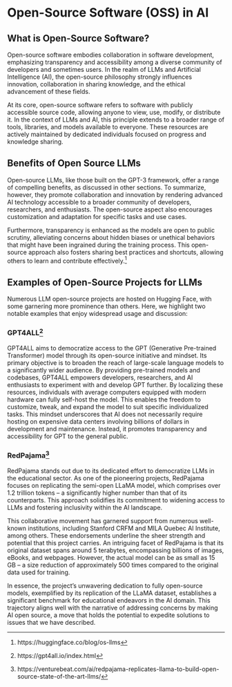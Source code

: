 # Open-Source Software (OSS) in AI
## What is Open-Source Software?
Open-source software embodies collaboration in software development, emphasizing transparency and accessibility among a diverse community of developers and sometimes users. In the realm of LLMs and Artificial Intelligence (AI), the open-source philosophy strongly influences innovation, collaboration in sharing knowledge, and the ethical advancement of these fields.

At its core, open-source software refers to software with publicly accessible source code, allowing anyone to view, use, modify, or distribute it. In the context of LLMs and AI, this principle extends to a broader range of tools, libraries, and models available to everyone. These resources are actively maintained by dedicated individuals focused on progress and knowledge sharing.

## Benefits of Open Source LLMs
Open-source LLMs, like those built on the GPT-3 framework, offer a range of compelling benefits, as discussed in other sections. To summarize, however, they promote collaboration and innovation by rendering advanced AI technology accessible to a broader community of developers, researchers, and enthusiasts. The open-source aspect also encourages customization and adaptation for specific tasks and use cases.

Furthermore, transparency is enhanced as the models are open to public scrutiny, alleviating concerns about hidden biases or unethical behaviors that might have been ingrained during the training process. This open-source approach also fosters sharing best practices and shortcuts, allowing others to learn and contribute effectively.[^1]

## Examples of Open-Source Projects for LLMs
Numerous LLM open-source projects are hosted on Hugging Face, with some garnering more prominence than others. Here, we highlight two notable examples that enjoy widespread usage and discussion:

### GPT4ALL[^2]
GPT4ALL aims to democratize access to the GPT (Generative Pre-trained Transformer) model through its open-source initiative and mindset. Its primary objective is to broaden the reach of large-scale language models to a significantly wider audience. By providing pre-trained models and codebases, GPT4ALL empowers developers, researchers, and AI enthusiasts to experiment with and develop GPT further. By localizing these resources, individuals with average computers equipped with modern hardware can fully self-host the model. This enables the freedom to customize, tweak, and expand the model to suit specific individualized tasks. This mindset underscores that AI does not necessarily require hosting on expensive data centers involving billions of dollars in development and maintenance. Instead, it promotes transparency and accessibility for GPT to the general public.

### RedPajama[^3]
RedPajama stands out due to its dedicated effort to democratize LLMs in the educational sector. As one of the pioneering projects, RedPajama focuses on replicating the semi-open LLaMA model, which comprises over 1.2 trillion tokens – a significantly higher number than that of its counterparts. This approach solidifies its commitment to widening access to LLMs and fostering inclusivity within the AI landscape.

This collaborative movement has garnered support from numerous well-known institutions, including Stanford CRFM and MILA Quebec AI Institute, among others. These endorsements underline the sheer strength and potential that this project carries. An intriguing facet of RedPajama is that its original dataset spans around 5 terabytes, encompassing billions of images, eBooks, and webpages. However, the actual model can be as small as 15 GB – a size reduction of approximately 500 times compared to the original data used for training.

In essence, the project's unwavering dedication to fully open-source models, exemplified by its replication of the LLaMA dataset, establishes a significant benchmark for educational endeavors in the AI domain. This trajectory aligns well with the narrative of addressing concerns by making AI open source, a move that holds the potential to expedite solutions to issues that we have described.

[^1]: https://huggingface.co/blog/os-llms
[^2]: https://gpt4all.io/index.html
[^3]: https://venturebeat.com/ai/redpajama-replicates-llama-to-build-open-source-state-of-the-art-llms/




